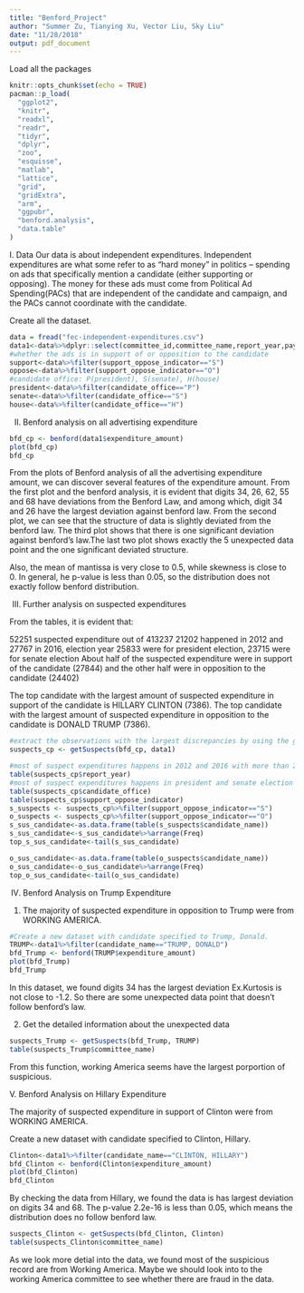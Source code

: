 ```yaml
---
title: "Benford_Project"
author: "Summer Zu, Tianying Xu, Vector Liu, Sky Liu"
date: "11/28/2018"
output: pdf_document
---
```


Load all the packages
```r
knitr::opts_chunk$set(echo = TRUE)
pacman::p_load(
  "ggplot2",
  "knitr",
  "readxl",
  "readr",
  "tidyr",
  "dplyr",
  "zoo",
  "esquisse",
  "matlab",
  "lattice",
  "grid",
  "gridExtra",
  "arm",
  "ggpubr",
  "benford.analysis",
  "data.table"
)
```


I. Data
Our data is about independent expenditures. Independent expenditures are what some refer to as "hard money" in politics -- spending on ads that specifically mention a candidate (either supporting or opposing). The money for these ads must come from Political Ad Spending(PACs) that are independent of the candidate and campaign, and the PACs cannot coordinate with the candidate.

Create all the dataset.
```r
data = fread("fec-independent-expenditures.csv")
data1<-data%>%dplyr::select(committee_id,committee_name,report_year,payee_name,payee_state,expenditure_description,expenditure_date,expenditure_amount,office_total_ytd,support_oppose_indicator,candidate_id,candidate_name,candidate_office,transaction_id)
#whether the ads is in support of or opposition to the candidate
support<-data%>%filter(support_oppose_indicator=="S")
oppose<-data%>%filter(support_oppose_indicator=="O")
#candidate office: P(president), S(senate), H(house)
president<-data%>%filter(candidate_office=="P")
senate<-data%>%filter(candidate_office=="S")
house<-data%>%filter(candidate_office=="H")
```


II. Benford analysis on all advertising expenditure
```r
bfd_cp <- benford(data1$expenditure_amount)
plot(bfd_cp)
bfd_cp
```
From the plots of Benford analysis of all the advertising expenditure amount, we can discover several features of the expenditure amount. From the first plot and the benford analysis, it is evident that digits 34, 26, 62, 55 and 68 have deviations from the Benford Law, and among which, digit 34 and 26 have the largest deviation against benford law. From the second plot, we can see that the structure of data is slightly deviated from the benford law. The third plot shows that there is one significant deviation against benford's law.The last two plot shows exactly the 5 unexpected data point and the one significant deviated structure.

Also, the mean of mantissa is very close to 0.5, while skewness is close to 0. In general, he p-value is less than 0.05, so the distribution does not exactly follow benford distribution.



III. Further analysis on suspected expenditures

From the tables, it is evident that: 

52251 suspected expenditure out of 413237
21202 happened in 2012 and 27767 in 2016, election year
25833 were for president election, 23715 were for senate election
About half of the suspected expenditure were in support of the candidate (27844) and the other half were in opposition to the candidate (24402)

The top candidate with the largest amount of suspected expenditure in support of the candidate is HILLARY CLINTON (7386).
The top candidate with the largest amount of suspected expenditure in opposition to the candidate is DONALD TRUMP (7386).

```r
#extract the observations with the largest discrepancies by using the getSuspects function
suspects_cp <- getSuspects(bfd_cp, data1)

#most of suspect expenditures happens in 2012 and 2016 with more than 20 thousand records.
table(suspects_cp$report_year)
#most of suspect expenditures happens in president and senate election
table(suspects_cp$candidate_office)
table(suspects_cp$support_oppose_indicator)
s_suspects <- suspects_cp%>%filter(support_oppose_indicator=="S")
o_suspects <- suspects_cp%>%filter(support_oppose_indicator=="O")
s_sus_candidate<-as.data.frame(table(s_suspects$candidate_name))
s_sus_candidate<-s_sus_candidate%>%arrange(Freq)
top_s_sus_candidate<-tail(s_sus_candidate)

o_sus_candidate<-as.data.frame(table(o_suspects$candidate_name))
o_sus_candidate<-o_sus_candidate%>%arrange(Freq)
top_o_sus_candidate<-tail(o_sus_candidate)

```


IV. Benford Analysis on Trump Expenditure

1. The majority of suspected expenditure in opposition to Trump were from WORKING AMERICA.
```r
#Create a new dataset with candidate specified to Trump, Donald.
TRUMP<-data1%>%filter(candidate_name=="TRUMP, DONALD")
bfd_Trump <- benford(TRUMP$expenditure_amount)
plot(bfd_Trump)
bfd_Trump
```
In this dataset, we found digits 34 has the largest deviation Ex.Kurtosis is not close to -1.2. So there are some unexpected data point that doesn't follow benford's law.


2. Get the detailed information about the unexpected data
```r
suspects_Trump <- getSuspects(bfd_Trump, TRUMP)
table(suspects_Trump$committee_name)
```
From this function, working America seems have the largest porportion of suspicious.


V. Benford Analysis on Hillary Expenditure

The majority of suspected expenditure in support of Clinton were from WORKING AMERICA.

Create a new dataset with candidate specified to Clinton, Hillary.
```r
Clinton<-data1%>%filter(candidate_name=="CLINTON, HILLARY")
bfd_Clinton <- benford(Clinton$expenditure_amount)
plot(bfd_Clinton)
bfd_Clinton
```

By checking the data from Hillary, we found the data is has largest deviation on digits 34 and 68. The p-value 2.2e-16 is less than 0.05, which means the distribution does no follow benford law. 
```R
suspects_Clinton <- getSuspects(bfd_Clinton, Clinton)
table(suspects_Clinton$committee_name)
```
As we look more detial into the data, we found most of the suspicious record are from Working America. Maybe we should look into to the working America committee to see whether there are fraud in the data. 
